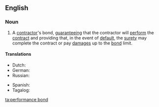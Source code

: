==English==

===Noun===
{{en-noun|head=[[performance]] [[bond]]}}

# {{lb|en|legal}} A [[contractor]]'s bond, [[guarantee]]ing that the contractor will [[perform]] the [[contract]] and providing that, in the event of [[default]], the [[surety]] may complete the contract or pay [[damages]] up to the [[bond]] limit.

====Translations====
{{trans-top|a contractor's bond}}
* Dutch: {{t|nl|dwangsom|f}}
* German: {{t|de|Erfüllungsgarantie|f}}
* Russian: {{t|ru|гара́нтия исполне́ния обяза́тельств|f}}
{{trans-mid}}
* Spanish: {{t|es|fianza de cumplimiento|f}}
* Tagalog: {{t|tl|panagot-ganap}}
{{trans-bottom}}

[[ta:performance bond]]